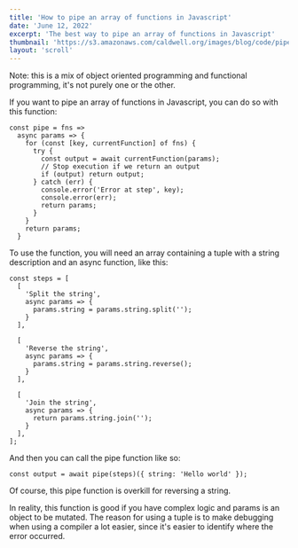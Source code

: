 ```yaml
---
title: 'How to pipe an array of functions in Javascript'
date: 'June 12, 2022'
excerpt: 'The best way to pipe an array of functions in Javascript'
thumbnail: 'https://s3.amazonaws.com/caldwell.org/images/blog/code/pipe-array-of-functions/thumbnail.jpg'
layout: 'scroll'
---
```


Note: this is a mix of object oriented programming and functional programming, it's not purely one or the other.

If you want to pipe an array of functions in Javascript, you can do so with this function:

```
const pipe = fns => 
  async params => {
    for (const [key, currentFunction] of fns) {
      try {
        const output = await currentFunction(params);
        // Stop execution if we return an output
        if (output) return output;
      } catch (err) {
        console.error('Error at step', key);
        console.error(err);
        return params;
      }
    }
    return params;
  }
```

To use the function, you will need an array containing a tuple with a string description and an async function, like this:

```
const steps = [
  [
    'Split the string',
    async params => {
      params.string = params.string.split('');
    }
  ],

  [
    'Reverse the string',
    async params => {
      params.string = params.string.reverse();
    }
  ],

  [
    'Join the string',
    async params => {
      return params.string.join('');
    }
  ],
];
```

And then you can call the pipe function like so:

```
const output = await pipe(steps)({ string: 'Hello world' });
```

Of course, this pipe function is overkill for reversing a string.

In reality, this function is good if you have complex logic and params is an object to be mutated. The reason for using a tuple is to make debugging when using a compiler a lot easier, since it's easier to identify where the error occurred. 